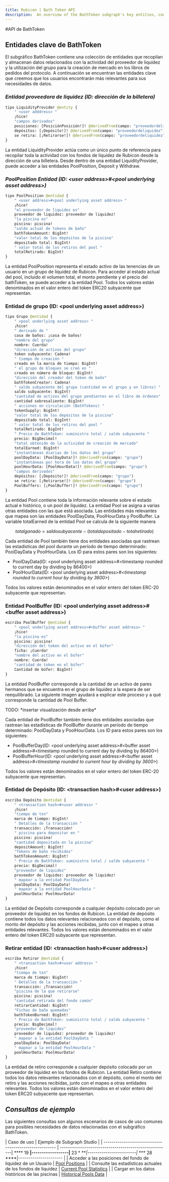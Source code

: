 ```yaml
---
title: Rubicon | Bath Token API
description:  An overview of the BathToken subgraph's key entities, contract event handlers, and example queries for a variety of use cases.
---
```


#API de BathToken

## **Entidades clave de BathToken**

El subgráfico BathToken contiene una colección de entidades que recopilan y almacenan datos relacionados con la actividad del proveedor de liquidez y la utilización del grupo para la creación de mercado en los libros de pedidos del protocolo. A continuación se encuentran las entidades clave que creemos que los usuarios encontrarán más relevantes para sus necesidades de datos.

### _**Entidad proveedora de liquidez (ID: dirección de la billetera)**_

```graphql
tipo LiquidityProvider @entity {
    " <user adddress> "
    ¡hice!
    "campos derivados"
    posiciones: [PosiciónPosición!]! @derivedFrom(campo: "proveedordeliquidez")
    depósitos: [¡Depósito!]! @derivedFrom(campo: "proveedordeliquidez")
    se retira: [¡Retirarse!]! @derivedFrom(campo: "proveedordeliquidez")
}
```

La entidad LiquidityProvider actúa como un único punto de referencia para recopilar toda la actividad con los fondos de liquidez de Rubicon desde la dirección de una billetera. Desde dentro de una entidad LiquidityProvider, puede acceder a las entidades PoolPosition, Deposit y Withdraw.

### _PoolPosition Entidad (ID: \<user address>#\<pool underlying asset address>)_

```graphql
tipo PoolPosition @entidad {
    " <user address>#<pool underlying asset address> "
    ¡hice!
    "el proveedor de liquidez es"
    proveedor de liquidez: proveedor de liquidez!
    "la piscina es"
    piscina: piscina!
    "saldo actual de tokens de baño"
    bathTokenAmount: BigInt!
    "valor total de los depósitos de la piscina"
    depositado total: BigInt!
    " valor total de los retiros del pool "
    totalRetirado: BigInt!
}
```

La entidad PoolPosition representa el estado activo de las tenencias de un usuario en un grupo de liquidez de Rubicon. Para acceder al estado actual del pool, incluido el volumen total, el monto pendiente y el precio del bathToken, se puede acceder a la entidad Pool. Todos los valores están denominados en el valor entero del token ERC20 subyacente que representan.

### Entidad de grupo (ID: \<pool underlying asset address>)

```graphql
tipo Grupo @entidad {
    " <pool underlying asset address> "
    ¡hice!
    " derivado de "
    casa de baños: ¡casa de baños!
    "nombre del grupo"
    nombre: Cuerda!
    "dirección de activos del grupo"
    token subyacente: Cadena!
    " tiempo de creación "
    creado en la marca de tiempo: BigInt!
    " el grupo de bloques se creó en "
    creado en número de bloque: BigInt!
    "dirección del creador del token de baño"
    bathTokenCreator: Cadena!
    " saldo subyacente del grupo (cantidad en el grupo y en libros) "
    saldo subyacente: BigInt!
    "cantidad de activos del grupo pendientes en el libro de órdenes"
    cantidad sobresaliente: BigInt!
    " acciones en circulación (BathTokens) "
    tokenSupply: BigInt!
    "valor total de los depósitos de la piscina"
    depositado total: BigInt!
    " valor total de los retiros del pool "
    totalRetirado: BigInt!
    " Precio de BathToken: suministro total / saldo subyacente "
    precio: BigDecimal!
    "total obtenido de la actividad de creación de mercado"
    totalEarned: BigInt!
    "instantáneas diarias de los datos del grupo"
    poolDayData: [PoolDayData!]! @derivedFrom(campo: "grupo")
    "instantáneas por hora de los datos del grupo"
    poolHourData: [PoolHourData!]! @derivedFrom(campo: "grupo")
    "campos derivados"
    depósitos: [¡Depósito!]! @derivedFrom(campo: "grupo")
    se retira: [¡Retirarse!]! @derivedFrom(campo: "grupo")
    PoolBuffers: [¡PoolBuffer!]! @derivedFrom(campo: "grupo")
}
```

La entidad Pool contiene toda la información relevante sobre el estado actual e histórico, o un pool de liquidez. La entidad Pool se asigna a varias otras entidades con las que está asociada. Las entidades más relevantes que mapea son las entidades PoolDayData, PoolHourData y PoolBuffer. La variable totalEarned de la entidad Pool se calcula de la siguiente manera

$$
total ganado = saldo subyacente - (total depositado - total retirado)
$$

Cada entidad de Pool también tiene dos entidades asociadas que rastrean las estadísticas del pool durante un período de tiempo determinado: PoolDayData y PoolHourData. Los ID para estos pares son los siguientes:

* PoolDayData(ID: \<pool underlying asset address>#\<timestamp rounded to current day by dividing by 86400>)
* PoolHourData(ID: \<pool underlying asset address>#_\<timestamp rounded to current hour by dividing by 3600>_)

Todos los valores están denominados en el valor entero del token ERC-20 subyacente que representan.

### Entidad PoolBuffer (ID: \<pool underlying asset address>#\<buffer asset address>)

```graphql
escriba PoolBuffer @entidad {
    " <pool underlying asset address>#<buffer asset address> "
    ¡hice!
    "la piscina es"
    piscina: piscina!
    "dirección del token del activo en el búfer"
    ficha: ¡Cuerda!
    "nombre del activo en el búfer"
    nombre: Cuerda!
    "cantidad de token en el búfer"
    Cantidad de búfer: BigInt!
}
```

La entidad PoolBuffer corresponde a la cantidad de un activo de pares hermanos que se encuentra en el grupo de liquidez a la espera de ser reequilibrado. La siguiente imagen ayudará a explicar este proceso y a qué corresponde la cantidad de Pool Buffer.

TODO: \*insertar visualización desde arriba\*

Cada entidad de PoolBuffer también tiene dos entidades asociadas que rastrean las estadísticas de PoolBuffer durante un período de tiempo determinado: PoolDayData y PoolHourData. Los ID para estos pares son los siguientes:

* PoolBufferDay(ID: \<pool underlying asset address>#\<buffer asset address>#\<timestamp rounded to current day by dividing by 86400>)
* PoolBufferHour(ID: \<pool underlying asset address>#\<buffer asset address>#_\<timestamp rounded to current hour by dividing by 3600>_)

Todos los valores están denominados en el valor entero del token ERC-20 subyacente que representan.

### Entidad de Depósito (ID: \<transaction hash>#\<user address>)

```graphql
escriba Depósito @entidad {
    " <transaction hash>#<user address> "
    ¡hice!
    "tiempo de txn"
    marca de tiempo: BigInt!
    " Detalles de la transacción "
    transacción: ¡Transacción!
    " piscina para depositar en "
    piscina: piscina!
    "cantidad depositada en la piscina"
    depositAmount: BigInt!
    "Tokens de baño recibidos"
    bathTokenAmount: BigInt!
    " Precio de BathToken: suministro total / saldo subyacente "
    precio: BigDecimal!
    "proveedor de liquidez"
    proveedor de liquidez: proveedor de liquidez!
    " mapear a la entidad PoolDayData "
    poolDayData: PoolDayData!
    " mapear a la entidad PoolHourData "
    poolHourData: PoolHourData!
}
```

La entidad de Depósito corresponde a cualquier depósito colocado por un proveedor de liquidez en los fondos de Rubicon. La entidad de depósito contiene todos los datos relevantes relacionados con el depósito, como el monto del depósito y las acciones recibidas, junto con el mapeo a otras entidades relevantes. Todos los valores están denominados en el valor entero del token ERC20 subyacente que representan.

### Retirar entidad (ID: \<transaction hash>#\<user address>)

```graphql
escriba Retirar @entidad {
    " <transaction hash>#<user address> "
    ¡hice!
    "tiempo de txn"
    marca de tiempo: BigInt!
    " Detalles de la transacción "
    transacción: ¡Transacción!
    "piscina de la que retirarse"
    piscina: piscina!
    "cantidad retirada del fondo común"
    retirarCantidad: BigInt!
    "Fichas de baño quemadas"
    bathTokenBurned: BigInt!
    " Precio de BathToken: suministro total / saldo subyacente "
    precio: BigDecimal!
    "proveedor de liquidez"
    proveedor de liquidez: proveedor de liquidez!
    " mapear a la entidad PoolDayData "
    poolDayData: PoolDayData!
    " mapear a la entidad PoolHourData "
    poolHourData: PoolHourData!
}
```

La entidad de retiro corresponde a cualquier depósito colocado por un proveedor de liquidez en los fondos de Rubicon. La entidad Retiro contiene todos los datos relevantes relacionados con el depósito, como el monto del retiro y las acciones recibidas, junto con el mapeo a otras entidades relevantes. Todos los valores están denominados en el valor entero del token ERC20 subyacente que representan.

## _**Consultas de ejemplo**_

Las siguientes consultas son algunos escenarios de casos de uso comunes para posibles necesidades de datos relacionadas con el subgráfico BathToken.

| Caso de uso | Ejemplo de Subgraph Studio |
| ------------------------------------------------------ | ------------------------------------------------------| **** 19 ****|------------------|**** 23 * ***|------------------------|* *** 28 ****|---------------------- |
| Acceder a las posiciones del fondo de liquidez de un Usuario | [Pool Positions](https://thegraph.com/hosted-service/subgraph/denverbaumgartner/bathtoken?query=liquidityProviders) |
| Consulte las estadísticas actuales de los fondos de liquidez | [Current Pool Statistics](https://thegraph.com/hosted-service/subgraph/denverbaumgartner/bathtoken?query=Pools) |
| Cargar en los datos históricos de las piscinas | [Historical Pools Data](https://thegraph.com/hosted-service/subgraph/denverbaumgartner/bathtoken?query=Pools%20Historical%20Performance) |